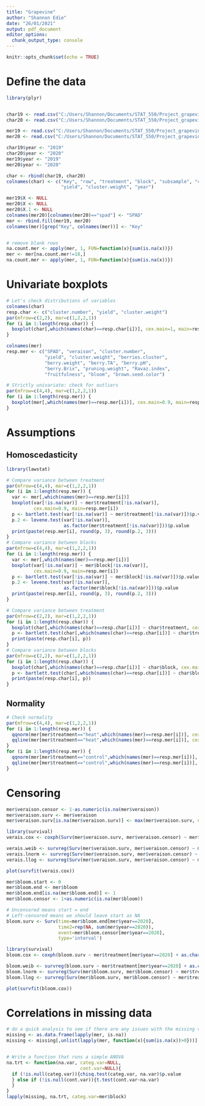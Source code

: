 ---
title: "Grapevine"
author: "Shannon Edie"
date: "26/01/2021"
output: pdf_document
editor_options: 
  chunk_output_type: console
---

```{r setup, include=FALSE}
knitr::opts_chunk$set(echo = TRUE)
```

# Define the data

```{r create.data.frame}

library(plyr)


char19 <- read.csv("C:/Users/Shannon/Documents/STAT_550/Project_grapevine/data/Chardonnay_2019.csv")
char20 <- read.csv("C:/Users/Shannon/Documents/STAT_550/Project_grapevine/data/Chardonnay_2020.csv")

mer19 <- read.csv("C:/Users/Shannon/Documents/STAT_550/Project_grapevine/data/Merlot_2019.csv")
mer20 <- read.csv("C:/Users/Shannon/Documents/STAT_550/Project_grapevine/data/Merlot_2020.csv")

char19$year <- "2019"
char20$year <- "2020"
mer19$year <- "2019"
mer20$year <- "2020"

char <- rbind(char19, char20)
colnames(char) <- c("Key", "row", "treatment", "block", "subsample", "cluster.number",
                    "yield", "cluster.weight", "year")

mer19$X <- NULL
mer20$X <- NULL
mer20$X.1 <- NULL
colnames(mer20)[colnames(mer20)=="spad"] <- "SPAD"
mer <- rbind.fill(mer19, mer20)
colnames(mer)[grep("Key", colnames(mer))] <- "Key"


# remove blank rows
na.count.mer <- apply(mer, 1, FUN=function(x){sum(is.na(x))})
mer <- mer[na.count.mer!=18,]
na.count.mer <- apply(mer, 1, FUN=function(x){sum(is.na(x))})

```

# Univariate boxplots

```{r char.univ}

# Let's check distributions of variables
colnames(char)
resp.char <- c("cluster.number", "yield", "cluster.weight")
par(mfrow=c(2,2), mar=c(1,2,2,1))
for (i in 1:length(resp.char)) {
  boxplot(char[,which(names(char)==resp.char[i])], cex.main=1, main=resp.char[i])
}

```

```{r mer.univ}

colnames(mer)
resp.mer <- c("SPAD", "veraison", "cluster.number",
              "yield", "cluster.weight", "berries.cluster",
              "berry.weight", "berry.TA", "berry.pH",
              "berry.Brix", "pruning.weight", "Ravaz.index",
              "fruitfulness", "bloom", "brown.seed.color")

# Strictly univariate: check for outliers
par(mfrow=c(4,4), mar=c(1,2,2,1))
for (i in 1:length(resp.mer)) {
  boxplot(mer[,which(names(mer)==resp.mer[i])], cex.main=0.9, main=resp.mer[i])
}
```

# Assumptions

## Homoscedasticity

```{r homoscedas.merlot}

library(lawstat)

# Compare variance between treatment
par(mfrow=c(4,4), mar=c(1,2,2,1))
for (i in 1:length(resp.mer)) {
  var <- mer[,which(names(mer)==resp.mer[i])]
  boxplot(var[!is.na(var)] ~ mer$treatment[!is.na(var)], 
          cex.main=0.9, main=resp.mer[i])
  p <- bartlett.test(var[!is.na(var)] ~ mer$treatment[!is.na(var)])$p.value
  p.2 <- levene.test(var[!is.na(var)], 
                     as.factor(mer$treatment[!is.na(var)]))$p.value
  print(paste(resp.mer[i], round(p, 3), round(p.2, 3)))
}
# Compare variance between blocks
par(mfrow=c(4,4), mar=c(1,2,2,1))
for (i in 1:length(resp.mer)) {
  var <- mer[,which(names(mer)==resp.mer[i])]
  boxplot(var[!is.na(var)] ~ mer$block[!is.na(var)], 
          cex.main=0.9, main=resp.mer[i])
  p <- bartlett.test(var[!is.na(var)] ~ mer$block[!is.na(var)])$p.value
  p.2 <- levene.test(var[!is.na(var)], 
                     as.factor(mer$block[!is.na(var)]))$p.value
  print(paste(resp.mer[i], round(p, 3), round(p.2, 3)))
}

```

```{r homoscedas.char}

# Compare variance between treatment
par(mfrow=c(2,2), mar=c(1,2,2,1))
for (i in 1:length(resp.char)) {
  boxplot(char[,which(names(char)==resp.char[i])] ~ char$treatment, cex.main=0.9, main=resp.char[i])
  p <- bartlett.test(char[,which(names(char)==resp.char[i])] ~ char$treatment)$p.value
  print(paste(resp.char[i], p))
}
# Compare variance between blocks
par(mfrow=c(2,2), mar=c(1,2,2,1))
for (i in 1:length(resp.char)) {
  boxplot(char[,which(names(char)==resp.char[i])] ~ char$block, cex.main=0.9, main=resp.char[i])
  p <- bartlett.test(char[,which(names(char)==resp.char[i])] ~ char$block)$p.value
  print(paste(resp.char[i], p))
}
```

## Normality

```{r qq.mer}

# Check normality
par(mfrow=c(4,4), mar=c(1,2,2,1))
for (i in 1:length(resp.mer)) {
  qqnorm(mer[mer$treatment=="heat",which(names(mer)==resp.mer[i])], cex.main=0.9, main=resp.mer[i])
  qqline(mer[mer$treatment=="heat",which(names(mer)==resp.mer[i])], cex.main=0.9, main=resp.mer[i])
}
for (i in 1:length(resp.mer)) {
  qqnorm(mer[mer$treatment=="control",which(names(mer)==resp.mer[i])], cex.main=0.9, main=resp.mer[i])
  qqline(mer[mer$treatment=="control",which(names(mer)==resp.mer[i])], cex.main=0.9, main=resp.mer[i])
}

```

# Censoring

```{r}

mer$veraison.censor <- 1-as.numeric(is.na(mer$veraison))
mer$veraison.surv <- mer$veraison
mer$veraison.surv[is.na(mer$veraison.surv)] <- max(mer$veraison.surv, na.rm=T)

library(survival)
verais.cox <- coxph(Surv(mer$veraison.surv, mer$veraison.censor) ~ mer$treatment + as.character(mer$block) + mer$year)

verais.weib <- survreg(Surv(mer$veraison.surv, mer$veraison.censor) ~ mer$treatment + as.character(mer$block) + mer$year, dist="weibull")
verais.lnorm <- survreg(Surv(mer$veraison.surv, mer$veraison.censor) ~ mer$treatment + as.character(mer$block) + mer$year, dist="lognorm")
verais.llog <- survreg(Surv(mer$veraison.surv, mer$veraison.censor) ~ mer$treatment + as.character(mer$block) + mer$year, dist="loglogistic")

plot(survfit(verais.cox))

```

```{r}

mer$bloom.start <- 0
mer$bloom.end <- mer$bloom
mer$bloom.end[is.na(mer$bloom.end)] <- 1
mer$bloom.censor <- 1+as.numeric(is.na(mer$bloom))

# Uncensored means start = end
# Left-censored means we should leave start as NA
bloom.surv <- Surv(time=mer$bloom.end[mer$year==2020],
                   time2=rep(NA, sum(mer$year==2020)),
                   event=mer$bloom.censor[mer$year==2020],
                   type='interval')

library(survival)
bloom.cox <- coxph(bloom.surv ~ mer$treatment[mer$year==2020] + as.character(mer$block[mer$year==2020]))

bloom.weib <- survreg(bloom.surv ~ mer$treatment[mer$year==2020] + as.character(mer$block[mer$year==2020]), dist="weibull")
bloom.lnorm <- survreg(Surv(mer$bloom.surv, mer$bloom.censor) ~ mer$treatment + as.character(mer$block) + mer$year, dist="lognorm")
bloom.llog <- survreg(Surv(mer$bloom.surv, mer$bloom.censor) ~ mer$treatment + as.character(mer$block) + mer$year, dist="loglogistic")

plot(survfit(bloom.cox))


```




# Correlations in missing data

```{r}

# do a quick analysis to see if there are any issues with the missing variables
missing <- as.data.frame(lapply(mer, is.na))
missing <- missing[,unlist(lapply(mer, function(x){sum(is.na(x))>0}))] # only include the variables with missing data


# Write a function that runs a simple ANOVA
na.trt <- function(na.var, categ.var=NULL,
                           cont.var=NULL){
  if (!is.null(categ.var)){chisq.test(categ.var, na.var)$p.value
  } else if (!is.null(cont.var)){t.test(cont.var~na.var)
  }
}
lapply(missing, na.trt, categ.var=mer$block)

```
